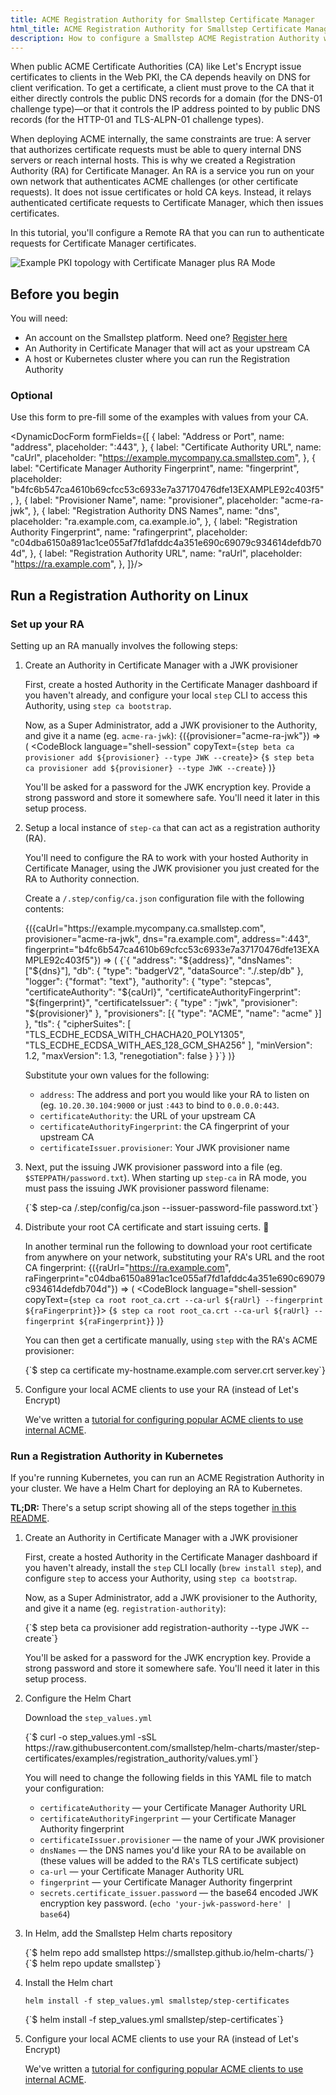 ```yaml
---
title: ACME Registration Authority for Smallstep Certificate Manager
html_title: ACME Registration Authority for Smallstep Certificate Manager
description: How to configure a Smallstep ACME Registration Authority with Certificate Manager.
---
```



When public ACME Certificate Authorities (CA) like Let's Encrypt issue certificates to clients in the Web PKI, the CA depends heavily on DNS for client verification. To get a certificate, a client must prove to the CA that it either directly controls the public DNS records for a domain (for the DNS-01 challenge type)—or that it controls the IP address pointed to by public DNS records (for the HTTP-01 and TLS-ALPN-01 challenge types).

When deploying ACME internally, the same constraints are true: A server that authorizes certificate requests must be able to query internal DNS servers or reach internal hosts. This is why we created a Registration Authority (RA) for Certificate Manager. An RA is a service you run on your own network that authenticates ACME challenges (or other certificate requests). It does not issue certificates or hold CA keys. Instead, it relays authenticated certificate requests to Certificate Manager, which then issues certificates.

In this tutorial, you'll configure a Remote RA that you can run to authenticate requests for Certificate Manager certificates.

![Example PKI topology with Certificate Manager plus RA Mode](/graphics/certificate_manager_ra_mode.png)

## Before you begin

You will need:

- An account on the Smallstep platform. Need one? [Register here](https://smallstep.com/signup?product=cm)
- An Authority in Certificate Manager that will act as your upstream CA
- A host or Kubernetes cluster where you can run the Registration Authority

### Optional

Use this form to pre-fill some of the examples with values from your CA.

<DynamicDocForm formFields={[
  {
    label: "Address or Port",
    name: "address",
    placeholder: ":443",
  },
  {
    label: "Certificate Authority URL",
    name: "caUrl",
    placeholder: "https://example.mycompany.ca.smallstep.com",
  },
  {
    label: "Certificate Manager Authority Fingerprint",
    name: "fingerprint",
    placeholder: "b4fc6b547ca4610b69cfcc53c6933e7a37170476dfe13EXAMPLE92c403f5",
  },
  {
    label: "Provisioner Name",
    name: "provisioner",
    placeholder: "acme-ra-jwk",
  },
  {
    label: "Registration Authority DNS Names",
    name: "dns",
    placeholder: "ra.example.com, ca.example.io",
  },
  {
    label: "Registration Authority Fingerprint",
    name: "rafingerprint",
    placeholder: "c04dba6150a891ac1ce055af7fd1afddc4a351e690c69079c934614defdb704d",
  },
  {
    label: "Registration Authority URL",
    name: "raUrl",
    placeholder: "https://ra.example.com",
  },
]}/>

## Run a Registration Authority on Linux

### Set up your RA

Setting up an RA manually involves the following steps:

1. Create an Authority in Certificate Manager with a JWK provisioner

    First, create a hosted Authority in the Certificate Manager dashboard if you haven't already, and configure your local `step` CLI to access this Authority, using `step ca bootstrap`.

    Now, as a Super Administrator, add a JWK provisioner to the Authority, and give it a name (eg. `acme-ra-jwk`):
    <FormValues>
    {({provisioner="acme-ra-jwk"}) => (
    <CodeBlock language="shell-session" copyText={`step beta ca provisioner add ${provisioner} --type JWK --create`}>
      {`$ step beta ca provisioner add ${provisioner} --type JWK --create`}
    </CodeBlock>
    )}
    </FormValues>

    You'll be asked for a password for the JWK encryption key. Provide a strong password and store it somewhere safe. You'll need it later in this setup process.

2. Setup a local instance of `step-ca` that can act as a registration authority (RA).

    You'll need to configure the RA to work with your hosted Authority in Certificate Manager, using the JWK provisioner you just created for the RA to Authority connection.

    Create a `/.step/config/ca.json` configuration file with the following contents:

      <FormValues>
       {({caUrl="https://example.mycompany.ca.smallstep.com", provisioner="acme-ra-jwk", dns="ra.example.com", address=":443", fingerprint="b4fc6b547ca4610b69cfcc53c6933e7a37170476dfe13EXAMPLE92c403f5"}) => (
         <CodeBlock autoCopy language="json">
        {`{
      "address": "${address}",
      "dnsNames": ["${dns}"],
      "db": {
        "type": "badgerV2",
        "dataSource": "./.step/db"
      },
      "logger": {"format": "text"},
      "authority": {
        "type": "stepcas",
        "certificateAuthority": "${caUrl}",
        "certificateAuthorityFingerprint": "${fingerprint}",
        "certificateIssuer": {
          "type" : "jwk",
          "provisioner": "${provisioner}"
        },
        "provisioners": [{
          "type": "ACME",
          "name": "acme"
        }]
      },
      "tls": {
        "cipherSuites": [
          "TLS_ECDHE_ECDSA_WITH_CHACHA20_POLY1305",
          "TLS_ECDHE_ECDSA_WITH_AES_128_GCM_SHA256"
        ],
        "minVersion": 1.2,
        "maxVersion": 1.3,
        "renegotiation": false
      }
    }`}
         </CodeBlock>
       )}
      </FormValues>

    Substitute your own values for the following:

    - `address`: The address and port you would like your RA to listen on (eg. `10.20.30.104:9000` or just `:443` to bind to `0.0.0.0:443`.
    - `certificateAuthority`: the URL of your upstream CA
    - `certificateAuthorityFingerprint`: the CA fingerprint of your upstream CA
    - `certificateIssuer.provisioner`: Your JWK provisioner name


3. Next, put the issuing JWK provisioner password into a file (eg. `$STEPPATH/password.txt`). When starting up `step-ca` in RA mode, you must pass the issuing JWK provisioner password filename:

    <CodeBlock language="shell-session" copyText="step-ca /.step/config/ca.json --issuer-password-file password.txt">
      {`$ step-ca /.step/config/ca.json --issuer-password-file password.txt`}
    </CodeBlock>

4. Distribute your root CA certificate and start issuing certs. 🥳

    In another terminal run the following to download your root certificate from anywhere on your network, substituting your RA's URL and the root CA fingerprint:
    <FormValues>
    {({raUrl="https://ra.example.com", raFingerprint="c04dba6150a891ac1ce055af7fd1afddc4a351e690c69079c934614defdb704d"}) => (
    <CodeBlock language="shell-session" copyText={`step ca root root_ca.crt --ca-url ${raUrl} --fingerprint ${raFingerprint}`}>
      {`$ step ca root root_ca.crt --ca-url ${raUrl} --fingerprint ${raFingerprint}`}
    </CodeBlock>
    )}
    </FormValues>
    
    You can then get a certificate manually, using `step` with the RA's ACME provisioner:

    <CodeBlock language="shell-session" copyText="step ca certificate my-hostname.example.com server.crt server.key">
      {`$ step ca certificate my-hostname.example.com server.crt server.key`}
    </CodeBlock>
    
5. Configure your local ACME clients to use your RA (instead of Let's Encrypt)

    We've written a [tutorial for configuring popular ACME clients to use internal ACME](https://smallstep.com/docs/tutorials/acme-protocol-acme-clients).

### Run a Registration Authority in Kubernetes

If you're running Kubernetes, you can run an ACME Registration Authority in your cluster. We have a Helm Chart for deploying an RA to Kubernetes. 

**TL;DR:** There's a setup script showing all of the steps together [in this README](https://github.com/smallstep/helm-charts/tree/master/step-certificates/examples).

1. Create an Authority in Certificate Manager with a JWK provisioner

    First, create a hosted Authority in the Certificate Manager dashboard if you haven't already, install the `step` CLI locally (`brew install step`), and configure `step` to access your Authority, using `step ca bootstrap`.

    Now, as a Super Administrator, add a JWK provisioner to the Authority, and give it a name (eg. `registration-authority`):

    <CodeBlock language="shell-session" copyText="step beta ca provisioner add registration-authority --type JWK --create">
      {`$ step beta ca provisioner add registration-authority --type JWK --create`}
    </CodeBlock>

    You'll be asked for a password for the JWK encryption key. Provide a strong password and store it somewhere safe. You'll need it later in this setup process.

2. Configure the Helm Chart

    Download the `step_values.yml`

    <CodeBlock language="shell-session" copyText="curl -o step_values.yml -sSL https://raw.githubusercontent.com/smallstep/helm-charts/master/step-certificates/examples/registration_authority/values.yml">
      {`$ curl -o step_values.yml -sSL https://raw.githubusercontent.com/smallstep/helm-charts/master/step-certificates/examples/registration_authority/values.yml`}
    </CodeBlock>

    You will need to change the following fields in this YAML file to match your configuration:

    - `certificateAuthority` — your Certificate Manager Authority URL
    - `certificateAuthorityFingerprint` — your Certificate Manager Authority fingerprint
    - `certificateIssuer.provisioner` — the name of your JWK provisioner
    - `dnsNames` — the DNS names you'd like your RA to be available on (these values will be added to the RA's TLS certificate subject)
    - `ca-url` — your Certificate Manager Authority URL
    - `fingerprint` — your Certificate Manager Authority fingerprint
    - `secrets.certificate_issuer.password` — the base64 encoded JWK encryption key password.  (`echo 'your-jwk-password-here' | base64`)
3. In Helm, add the Smallstep Helm charts repository

    <CodeBlock language="shell-session" copyText="helm repo add smallstep https://smallstep.github.io/helm-charts/">
      {`$ helm repo add smallstep https://smallstep.github.io/helm-charts/`}
    </CodeBlock>
    <CodeBlock language="shell-session" copyText="helm repo update smallstep">
      {`$ helm repo update smallstep`}
    </CodeBlock>

4. Install the Helm chart

    ```
    helm install -f step_values.yml smallstep/step-certificates
    ```
    <CodeBlock language="shell-session" copyText="helm install -f step_values.yml smallstep/step-certificates">
      {`$ helm install -f step_values.yml smallstep/step-certificates`}
    </CodeBlock>

5. Configure your local ACME clients to use your RA (instead of Let's Encrypt)

    We've written a [tutorial for configuring popular ACME clients to use internal ACME](https://smallstep.com/docs/tutorials/acme-protocol-acme-clients).
